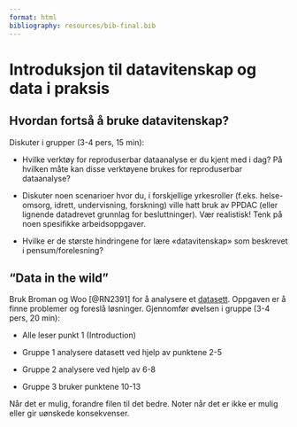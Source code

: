 ```yaml
---
format: html
bibliography: resources/bib-final.bib
---
```



# Introduksjon til datavitenskap og data i praksis

## Hvordan fortså å bruke datavitenskap?

Diskuter i grupper (3-4 pers, 15 min):

- Hvilke verktøy for reproduserbar dataanalyse er du kjent med i dag? På hvilken måte kan disse verktøyene brukes for reproduserbar dataanalyse? 

- Diskuter noen scenarioer hvor du, i forskjellige yrkesroller (f.eks. helse-omsorg, idrett, undervisning, forskning) ville hatt bruk av PPDAC (eller lignende datadrevet grunnlag for besluttninger). Vær realistisk! Tenk på noen spesifikke arbeidsoppgaver.

- Hvilke er de største hindringene for lære «datavitenskap» som beskrevet i pensum/forelesning?


## "Data in the wild"
Bruk Broman og Woo [@RN2391] for å analysere et [datasett](data/data-problems.xlsx). Oppgaven er å finne problemer og foreslå løsninger. Gjennomfør øvelsen i gruppe (3-4 pers, 20 min):

- Alle leser punkt 1 (Introduction)

- Gruppe 1 analysere datasett ved hjelp av punktene 2-5

- Gruppe 2 analysere ved hjelp av 6-8

- Gruppe 3 bruker punktene 10-13

Når det er mulig, forandre filen til det bedre. Noter når det er ikke er mulig eller gir uønskede konsekvenser. 






